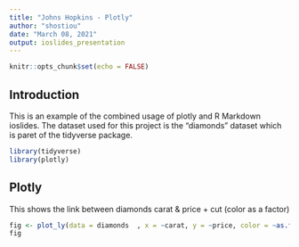 ```yaml
---
title: "Johns Hopkins - Plotly"
author: "shostiou"
date: "March 08, 2021"
output: ioslides_presentation
---
```


```r
knitr::opts_chunk$set(echo = FALSE)
```

## Introduction

This is an example of the combined usage of plotly and R Markdown ioslides.
The dataset used for this project is the "diamonds" dataset which is paret of the tidyverse package.

```r
library(tidyverse)
library(plotly)
```

## Plotly {.smaller} 

This shows the link between diamonds carat & price + cut (color as a factor)  \n


```r
fig <- plot_ly(data = diamonds  , x = ~carat, y = ~price, color = ~as.factor(cut))
fig

```
